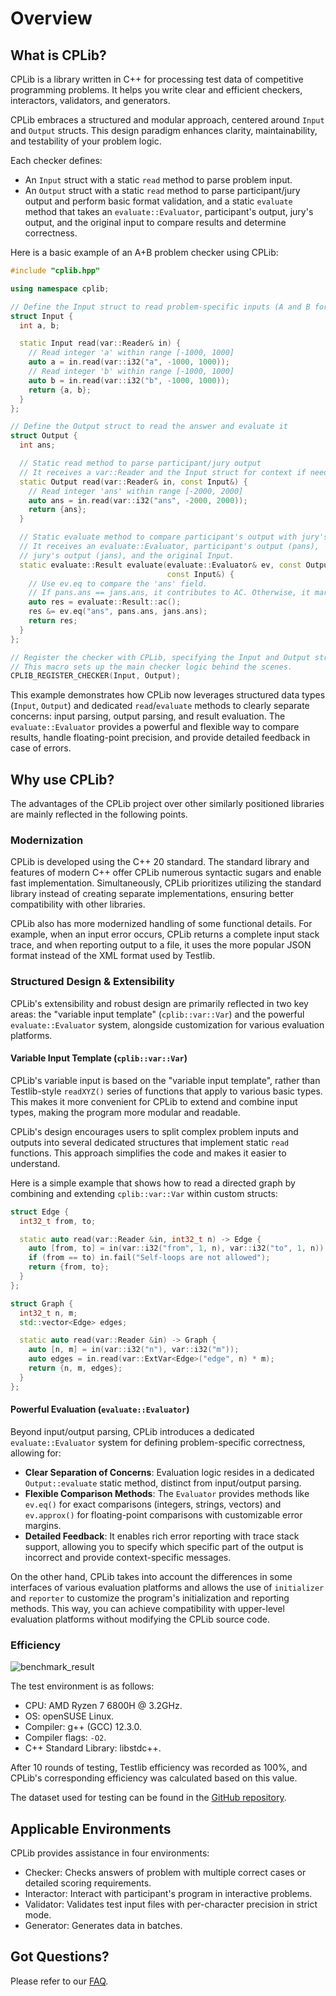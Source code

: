 # Overview

## What is CPLib?

CPLib is a library written in C++ for processing test data of competitive programming problems. It helps you write clear and efficient checkers, interactors, validators, and generators.

CPLib embraces a structured and modular approach, centered around `Input` and `Output` structs. This design paradigm enhances clarity, maintainability, and testability of your problem logic.

Each checker defines:

- An `Input` struct with a static `read` method to parse problem input.
- An `Output` struct with a static `read` method to parse participant/jury output and perform basic format validation, and a static `evaluate` method that takes an `evaluate::Evaluator`, participant's output, jury's output, and the original input to compare results and determine correctness.

Here is a basic example of an A+B problem checker using CPLib:

```cpp filename="chk.cpp" copy showLineNumbers
#include "cplib.hpp"

using namespace cplib;

// Define the Input struct to read problem-specific inputs (A and B for A+B problem)
struct Input {
  int a, b;

  static Input read(var::Reader& in) {
    // Read integer 'a' within range [-1000, 1000]
    auto a = in.read(var::i32("a", -1000, 1000));
    // Read integer 'b' within range [-1000, 1000]
    auto b = in.read(var::i32("b", -1000, 1000));
    return {a, b};
  }
};

// Define the Output struct to read the answer and evaluate it
struct Output {
  int ans;

  // Static read method to parse participant/jury output
  // It receives a var::Reader and the Input struct for context if needed.
  static Output read(var::Reader& in, const Input&) {
    // Read integer 'ans' within range [-2000, 2000]
    auto ans = in.read(var::i32("ans", -2000, 2000));
    return {ans};
  }

  // Static evaluate method to compare participant's output with jury's output
  // It receives an evaluate::Evaluator, participant's output (pans),
  // jury's output (jans), and the original Input.
  static evaluate::Result evaluate(evaluate::Evaluator& ev, const Output& pans, const Output& jans,
                                   const Input&) {
    // Use ev.eq to compare the 'ans' field.
    // If pans.ans == jans.ans, it contributes to AC. Otherwise, it marks WA.
    auto res = evaluate::Result::ac();
    res &= ev.eq("ans", pans.ans, jans.ans);
    return res;
  }
};

// Register the checker with CPLib, specifying the Input and Output structs.
// This macro sets up the main checker logic behind the scenes.
CPLIB_REGISTER_CHECKER(Input, Output);
```

This example demonstrates how CPLib now leverages structured data types (`Input`, `Output`) and dedicated `read`/`evaluate` methods to clearly separate concerns: input parsing, output parsing, and result evaluation. The `evaluate::Evaluator` provides a powerful and flexible way to compare results, handle floating-point precision, and provide detailed feedback in case of errors.

## Why use CPLib?

The advantages of the CPLib project over other similarly positioned libraries are mainly reflected in the following points.

### Modernization

CPLib is developed using the C++ 20 standard. The standard library and features of modern C++ offer CPLib numerous syntactic sugars and enable fast implementation. Simultaneously, CPLib prioritizes utilizing the standard library instead of creating separate implementations, ensuring better compatibility with other libraries.

CPLib also has more modernized handling of some functional details. For example, when an input error occurs, CPLib returns a complete input stack trace, and when reporting output to a file, it uses the more popular JSON format instead of the XML format used by Testlib.

### Structured Design & Extensibility

CPLib's extensibility and robust design are primarily reflected in two key areas: the "variable input template" (`cplib::var::Var`) and the powerful `evaluate::Evaluator` system, alongside customization for various evaluation platforms.

#### Variable Input Template (`cplib::var::Var`)

CPLib's variable input is based on the "variable input template", rather than Testlib-style `readXYZ()` series of functions that apply to various basic types. This makes it more convenient for CPLib to extend and combine input types, making the program more modular and readable.

CPLib's design encourages users to split complex problem inputs and outputs into several dedicated structures that implement static `read` functions. This approach simplifies the code and makes it easier to understand.

Here is a simple example that shows how to read a directed graph by combining and extending `cplib::var::Var` within custom structs:

```cpp
struct Edge {
  int32_t from, to;

  static auto read(var::Reader &in, int32_t n) -> Edge {
    auto [from, to] = in(var::i32("from", 1, n), var::i32("to", 1, n));
    if (from == to) in.fail("Self-loops are not allowed");
    return {from, to};
  }
};

struct Graph {
  int32_t n, m;
  std::vector<Edge> edges;

  static auto read(var::Reader &in) -> Graph {
    auto [n, m] = in(var::i32("n"), var::i32("m"));
    auto edges = in.read(var::ExtVar<Edge>("edge", n) * m);
    return {n, m, edges};
  }
};
```

#### Powerful Evaluation (`evaluate::Evaluator`)

Beyond input/output parsing, CPLib introduces a dedicated `evaluate::Evaluator` system for defining problem-specific correctness, allowing for:

- **Clear Separation of Concerns**: Evaluation logic resides in a dedicated `Output::evaluate` static method, distinct from input/output parsing.
- **Flexible Comparison Methods**: The `Evaluator` provides methods like `ev.eq()` for exact comparisons (integers, strings, vectors) and `ev.approx()` for floating-point comparisons with customizable error margins.
- **Detailed Feedback**: It enables rich error reporting with trace stack support, allowing you to specify which specific part of the output is incorrect and provide context-specific messages.

On the other hand, CPLib takes into account the differences in some interfaces of various evaluation platforms and allows the use of `initializer` and `reporter` to customize the program's initialization and reporting methods. This way, you can achieve compatibility with upper-level evaluation platforms without modifying the CPLib source code.

### Efficiency

![benchmark_result](/img/benchmark_result.svg)

The test environment is as follows:

- CPU: AMD Ryzen 7 6800H @ 3.2GHz.
- OS: openSUSE Linux.
- Compiler: g++ (GCC) 12.3.0.
- Compiler flags: `-O2`.
- C++ Standard Library: libstdc++.

After $10$ rounds of testing, Testlib efficiency was recorded as 100%, and CPLib's corresponding efficiency was calculated based on this value.

The dataset used for testing can be found in the [GitHub repository](https://github.com/rindag-devs/cplib/tree/main/benchmark).

## Applicable Environments

CPLib provides assistance in four environments:

- Checker: Checks answers of problem with multiple correct cases or detailed scoring requirements.
- Interactor: Interact with participant's program in interactive problems.
- Validator: Validates test input files with per-character precision in strict mode.
- Generator: Generates data in batches.

## Got Questions?

Please refer to our [FAQ](/user-guide/faq).

